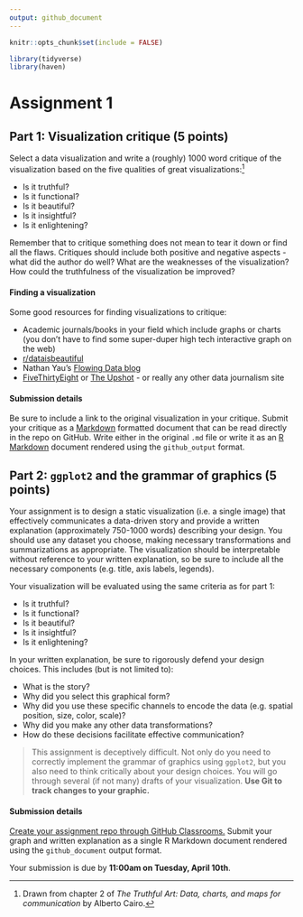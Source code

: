 ```yaml
---
output: github_document
---
```


```r
knitr::opts_chunk$set(include = FALSE)
```

```r
library(tidyverse)
library(haven)
```

# Assignment 1

## Part 1: Visualization critique (5 points)

Select a data visualization and write a (roughly) 1000 word critique of the visualization based on the five qualities of great visualizations:^[Drawn from chapter 2 of *The Truthful Art: Data, charts, and maps for communication* by Alberto Cairo.]

* Is it truthful?
* Is it functional?
* Is it beautiful?
* Is it insightful?
* Is it enlightening?

Remember that to critique something does not mean to tear it down or find all the flaws. Critiques should include both positive and negative aspects - what did the author do well? What are the weaknesses of the visualization? How could the truthfulness of the visualization be improved?

#### Finding a visualization

Some good resources for finding visualizations to critique:

* Academic journals/books in your field which include graphs or charts (you don't have to find some super-duper high tech interactive graph on the web)
* [r/dataisbeautiful](https://www.reddit.com/r/dataisbeautiful/)
* Nathan Yau's [Flowing Data blog](http://flowingdata.com/)
* [FiveThirtyEight](https://fivethirtyeight.com/) or [The Upshot](https://www.nytimes.com/section/upshot) - or really any other data journalism site

#### Submission details

Be sure to include a link to the original visualization in your critique. Submit your critique as a [Markdown](http://daringfireball.net/projects/markdown/basics) formatted document that can be read directly in the repo on GitHub. Write either in the original `.md` file or write it as an [R Markdown](http://rmarkdown.rstudio.com/) document rendered using the `github_output` format.

## Part 2: `ggplot2` and the grammar of graphics (5 points)

Your assignment is to design a static visualization (i.e. a single image) that effectively communicates a data-driven story and provide a written explanation (approximately 750-1000 words) describing your design. You should use any dataset you choose, making necessary transformations and summarizations as appropriate. The visualization should be interpretable without reference to your written explanation, so be sure to include all the necessary components (e.g. title, axis labels, legends).

Your visualization will be evaluated using the same criteria as for part 1:

* Is it truthful?
* Is it functional?
* Is it beautiful?
* Is it insightful?
* Is it enlightening?

In your written explanation, be sure to rigorously defend your design choices. This includes (but is not limited to):

* What is the story?
* Why did you select this graphical form?
* Why did you use these specific channels to encode the data (e.g. spatial position, size, color, scale)?
* Why did you make any other data transformations?
* How do these decisions facilitate effective communication?

> This assignment is deceptively difficult. Not only do you need to correctly implement the grammar of graphics using `ggplot2`, but you also need to think critically about your design choices. You will go through several (if not many) drafts of your visualization. **Use Git to track changes to your graphic.**

#### Submission details

[Create your assignment repo through GitHub Classrooms.](https://classroom.github.com/a/Zj8ttjOM) Submit your graph and written explanation as a single R Markdown document rendered using the `github_document` output format.

Your submission is due by **11:00am on Tuesday, April 10th**.
